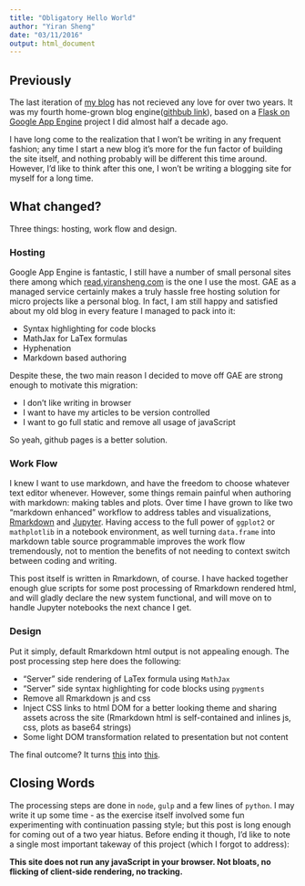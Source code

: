 ```yaml
---
title: "Obligatory Hello World"
author: "Yiran Sheng"
date: "03/11/2016"
output: html_document
---
```


## Previously

The last iteration of [my blog](http://www.yiransheng.net/blog) has not recieved any love for over two years. It was my fourth home-grown blog engine([githbub link](https://github.com/yiransheng/my-gae-blog)), based on a [Flask on Google App Engine](https://github.com/yiransheng/seincere) project I did almost half a decade ago. 

I have long come to the realization that I won't be writing in any frequent fashion; any time I start a new blog it's more for the fun factor of building the site itself, and nothing probably will be different this time around. However, I'd like to think after this one, I won't be writing a blogging site for myself for a long time. 

## What changed?

Three things: hosting, work flow and design. 

### Hosting

Google App Engine is fantastic, I still have a number of small personal sites there among which [read.yiransheng.com](http://read.yiransheng.com/#/) is the one I use the most. GAE as a managed service certainly makes a truly hassle free hosting solution for micro projects like a personal blog. In fact, I am still happy and satisfied about my old blog in every feature I managed to pack into it:

* Syntax highlighting for code blocks
* MathJax for LaTex formulas
* Hyphenation
* Markdown based authoring

Despite these, the two main reason I decided to move off GAE are strong enough to motivate this migration:

* I don't like writing in browser
* I want to have my articles to be version controlled
* I want to go full static and remove all usage of javaScript 

So yeah, github pages is a better solution.

### Work Flow

I knew I want to use markdown, and have the freedom to choose whatever text editor whenever. However, some things remain painful when authoring with markdown: making tables and plots. Over time I have grown to like two "markdown enhanced" workflow to address tables and visualizations, [Rmarkdown](http://rmarkdown.rstudio.com/) and [Jupyter](http://jupyter.org/). Having access to the full power of `ggplot2` or `mathplotlib` in a notebook environment, as well turning `data.frame` into markdown table source programmable improves the work flow tremendously, not to mention the benefits of not needing to context switch between coding and writing. 

This post itself is written in Rmarkdown, of course. I have hacked together enough glue scripts for some post processing of Rmarkdown rendered html, and will gladly declare the new system functional, and will move on to handle Jupyter notebooks the next chance I get. 

### Design

Put it simply, default Rmarkdown html output is not appealing enough. The post processing step here does the following:

* "Server" side rendering of LaTex formula using `MathJax`
* "Server" side syntax highlighting for code blocks using `pygments`
* Remove all Rmarkdown js and css
* Inject CSS links to html DOM for a better looking theme and sharing assets across the site (Rmarkdown html is self-contained and inlines js, css, plots as base64 strings)
* Some light DOM transformation related to presentation but not content

The final outcome? It turns [this](http://yiransheng.github.io/median/) into [this](http://yiransheng.github.io/on-median).

## Closing Words

The processing steps are done in `node`, `gulp` and a few lines of `python`. I may write it up some time - as the exercise itself involved some fun experimenting with continuation passing style; but this post is long enough for coming out of a two year hiatus. Before ending it though, I'd like to note a single most important takeway of this project (which I forgot to address): 

**This site does not run any javaScript in your browser. Not bloats, no flicking of client-side rendering, no tracking.**
